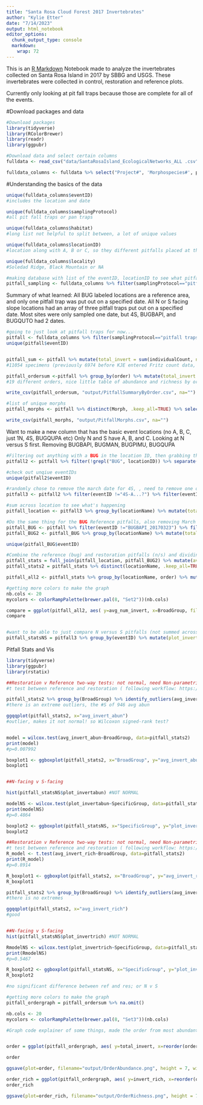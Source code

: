 ```yaml
---
title: "Santa Rosa Cloud Forest 2017 Invertebrates"
author: "Kylie Etter"
date: "7/14/2023"
output: html_notebook
editor_options: 
  chunk_output_type: console
  markdown: 
    wrap: 72
---
```


This is an [R Markdown](http://rmarkdown.rstudio.com) Notebook made to analyze the invertebrates collected on Santa Rosa Island in 2017 by SBBG and USGS. These invertebrates were collected in control, restoration and reference plots. 

Currently only looking at pit fall traps because those are complete for all of the events. 

#Download packages and data
```r
#Download packages 
library(tidyverse)
library(RColorBrewer)
library(readr)
library(ggpubr)

#Download data and select certain columns 
fulldata <- read_csv("data/SantaRosaIsland_EcologicalNetworks_ALL .csv")

fulldata_columns <- fulldata %>% select("Project#", 'Morphospecies#', phylum, subphylum, superclass, class, subclass, infraclass, subterclass, superorder, order, suborder, infraorder, Zoosection, Zoosubsection, superfamily, epifamily, family, subfamily, supertribe, tribe, subtribe, genus, subgenus, specificEpithet, infraspecificEpithet, "Scientific Name", basisOfRecord, individualCount, lifeStage, associatedTaxa, eventID, samplingProtocol, eventTime, year, month, day, habitat, locationID, locality, sampleSizeValue, sampleSizeUnit) %>% rename(Morph="Morphospecies#")
```

#Understanding the basics of the data

```r
unique(fulldata_columns$eventID)
#includes the location and date

unique(fulldata_columns$samplingProtocol)
#all pit fall traps or pan traps

unique(fulldata_columns$habitat)
#long list not helpful to split between, a lot of unique values

unique(fulldata_columns$locationID)
#location along with A, B or C, so they different pitfalls placed at the same location..thinking of summing across the different locations (1N, 2N, 4S etc.)

unique(fulldata_columns$locality)
#Soledad Ridge, Black Mountain or NA

#making database with list of the eventID, locationID to see what pitfall were sampled twice 
pitfall_sampling <- fulldata_columns %>% filter(samplingProtocol=="pitfall traps: five 4 oz (118 ml) laboratory specimen containers") %>% distinct(pitfall$eventID, .keep_all=TRUE) %>% select(year, month, day, eventID, locationID, locality)
```
Summary of what learned: All BUG labeled locations are a reference area, and only one pitfall trap was put out on a specified date. All N or S facing slope locations had an array of three pitfall traps put out on a specified date. Most sites were only sampled one date, but 4S, BUGBAPI, and BUGQUTO had 2 dates. 

```r
#going to just look at pitfall traps for now...
pitfall <- fulldata_columns %>% filter(samplingProtocol=="pitfall traps: five 4 oz (118 ml) laboratory specimen containers")  
unique(pitfall$eventID)


pitfall_sum <- pitfall %>% mutate(total_invert = sum(individualCount, na.rm=TRUE), invert_rich = n_distinct(Morph)) %>% select(total_invert, invert_rich) %>% distinct(total_invert, .keep_all=TRUE)
#11054 specimens (previously 6974 before KJE entered Fritz count data, what a difference!) #10207 for just the 35 included in analyses

pitfall_ordersum <-pitfall %>% group_by(order) %>% mutate(total_invert = sum(individualCount, na.rm=TRUE), invert_rich = n_distinct(Morph)) %>% distinct(order, .keep_all=TRUE) %>% select(order, total_invert, invert_rich) %>% mutate(island="SantaRosa")
#19 different orders, nice little table of abundance and richness by order

write_csv(pitfall_ordersum, "output/PitfallSummaryByOrder.csv", na="")

#list of unique morphs 
pitfall_morphs <- pitfall %>% distinct(Morph, .keep_all=TRUE) %>% select(Morph, subphylum, class, order, superfamily, family, tribe, genus, subgenus, specificEpithet, `Scientific Name`)

write_csv(pitfall_morphs, "output/PitfallMorphs.csv", na="")
```

Want to make a new column that has the basic event locations (no A, B, C, just 1N, 4S, BUGQUPA etc)
Only N and S have A, B, and C. Looking at N versus S first. Removing BUGBAPI, BUGMAN, BUGPIMU, BUGQUPA
```r
#Filtering out anything with a BUG in the location ID, then grabbing the first part of the location and discards the rest. 
pitfall2 <- pitfall %>% filter(!grepl("BUG", locationID)) %>% separate(locationID, c("locationName"), remove=FALSE) %>% drop_na(c("eventID"))

#check out unqiue eventIDs
unique(pitfall2$eventID)

#randomly chose to remove the march date for 4S, , need to remove one of the 4S dates because it is the only one of N/S with two dates. Remove the "4S-A...?" eventID too 
pitfall3 <- pitfall2 %>% filter(eventID !="4S-A...?") %>% filter(eventID !="4S-B_20170320")  %>% filter(eventID !="4S-A_20170320")  %>% filter(eventID !="4S-C_20170320") 

#sum across location to see what's happening
pitfall_location <- pitfall3 %>% group_by(locationName) %>% mutate(total_invert = sum(individualCount, na.rm=TRUE), invert_rich = n_distinct(Morph), pitfallnum=n_distinct(eventID)) %>% mutate(BroadGroup="Restoration") %>% mutate(SpecificGroup= case_when(grepl("N", locationName) ~ "North-Facing Slope", grepl("S", locationName) ~ "South-Facing Slope"))

#Do the same thing for the BUG Reference pitfalls, also removing March dates for double sampled
pitfall_BUG <- pitfall %>% filter(eventID !="BUGBAPI_20170323") %>% filter(eventID !="BUGQUTO_20170323" ) %>% filter(grepl("BUG", locationID)) %>% mutate(locationName = locationID) %>% mutate(BroadGroup="Reference", SpecificGroup="Reference")
pitfall_BUG2 <- pitfall_BUG %>% group_by(locationName) %>% mutate(total_invert = sum(individualCount, na.rm=TRUE), invert_rich = n_distinct(Morph), pitfallnum=n_distinct(eventID))

unique(pitfall_BUG$eventID)

#Combine the reference (bug) and restoration pitfalls (n/s) and dividing the numbers by number of pitfalls set out (restoration 3 in same 24 hr, reference two sites have 2 on different days) Also adding N or S to SpecificGroup column
pitfall_stats = full_join(pitfall_location, pitfall_BUG2) %>% mutate(avg_invert_abun = total_invert/pitfallnum, avg_invert_rich = invert_rich/pitfallnum) 
pitfall_stats2 = pitfall_stats %>% distinct(locationName, .keep_all=TRUE)

pitfall_all2 <- pitfall_stats %>% group_by(locationName, order) %>% mutate(num_invert=sum(individualCount, na.rm=TRUE), avg_num_invert = num_invert/pitfallnum) %>% distinct(locationName, order, num_invert, avg_num_invert, BroadGroup)

#getting more colors to make the graph
nb.cols <- 20
mycolors <- colorRampPalette(brewer.pal(8, "Set2"))(nb.cols)

compare = ggplot(pitfall_all2, aes( y=avg_num_invert, x=BroadGroup, fill=order)) + geom_col() + theme_classic ()  + scale_fill_manual(values=mycolors)
compare


#want to be able to just compare N versus S pitfalls (not summed across A, B, C)
pitfall_statsNS = pitfall3 %>% group_by(eventID) %>% mutate(plot_invertabun=sum(individualCount, na.rm=TRUE), plot_invertrich=n_distinct(Morph)) %>% mutate(BroadGroup="Restoration") %>% mutate(SpecificGroup= case_when(grepl("N", locationName) ~ "North-Facing Slope", grepl("S", locationName) ~ "South-Facing Slope")) %>% distinct(eventID, .keep_all=TRUE) %>% select(eventID, samplingProtocol, year, month, day, habitat, locationID, locationName, locality, BroadGroup, SpecificGroup, plot_invertabun, plot_invertrich)

```

Pitfall Stats and Vis
```r
library(tidyverse)
library(ggpubr)
library(rstatix)

##Restoration v Reference two-way tests: not normal, need Non-parametric test
#t test between reference and restoration ( following workflow: https://www.datanovia.com/en/lessons/t-test-in-r/)

pitfall_stats2 %>% group_by(BroadGroup) %>% identify_outliers(avg_invert_abun)
#there is an extreme outliers, the #S of 946 avg abun

ggqqplot(pitfall_stats2, x="avg_invert_abun")
#outlier, makes it not normal! so Wilcoxon signed-rank test?


model = wilcox.test(avg_invert_abun~BroadGroup, data=pitfall_stats2)
print(model)
#p=0.007992

boxplot1 <- ggboxplot(pitfall_stats2, x="BroadGroup", y="avg_invert_abun", xlab="", add="jitter") + stat_summary(fun=mean, geom="point", color="red", shape=18, size=5, position = position_dodge(width = 0.75))
boxplot1


##N-facing v S-facing 

hist(pitfall_statsNS$plot_invertabun) #NOT NORMAL

modelNS <- wilcox.test(plot_invertabun~SpecificGroup, data=pitfall_statsNS)
print(modelNS)
#p=0.4864

boxplot2 <- ggboxplot(pitfall_statsNS, x="SpecificGroup", y="plot_invertabun", xlab="", add="jitter") + stat_summary(fun=mean, geom="point", color="red", shape=18, size=5, position = position_dodge(width = 0.75))
boxplot2
```

```r
##Restoration v Reference two-way tests: not normal, need Non-parametric test
#t test between reference and restoration ( following workflow: https://www.datanovia.com/en/lessons/t-test-in-r/)
R_model <- t.test(avg_invert_rich~BroadGroup, data=pitfall_stats2)
print(R_model)
#p=0.8914

R_boxplot1 <- ggboxplot(pitfall_stats2, x="BroadGroup", y="avg_invert_rich", xlab="", add="jitter") + stat_summary(fun=mean, geom="point", color="red", shape=18, size=5, position = position_dodge(width = 0.75))
R_boxplot1

pitfall_stats2 %>% group_by(BroadGroup) %>% identify_outliers(avg_invert_rich)
#there is no extremes

ggqqplot(pitfall_stats2, x="avg_invert_rich")
#good


##N-facing v S-facing 
hist(pitfall_statsNS$plot_invertrich) #NOT NORMAL

RmodelNS <- wilcox.test(plot_invertrich~SpecificGroup, data=pitfall_statsNS)
print(RmodelNS)
#p=0.5467

R_boxplot2 <- ggboxplot(pitfall_statsNS, x="SpecificGroup", y="plot_invertrich", xlab="", add="jitter") + stat_summary(fun=mean, geom="point", color="red", shape=18, size=5, position = position_dodge(width = 0.75))
R_boxplot2

#no significant difference between ref and res; or N v S
```


```r
#getting more colors to make the graph
pitfall_ordergraph = pitfall_ordersum %>% na.omit()

nb.cols <- 20
mycolors <- colorRampPalette(brewer.pal(8, "Set3"))(nb.cols)

#Graph code explainer of some things, made the order from most abundant order to least abundant order, asthetics things, and then removed the y axis text and title so I can manually add those in to ensure that the width of the two graphs are the same. Also manually adding in the common name under the scientific order name which is why the x axis text is moved left. 


order = ggplot(pitfall_ordergraph, aes( y=total_invert, x=reorder(order, -total_invert), fill=order)) + geom_col(color="black") + theme_classic ()  + scale_fill_manual(values=mycolors) + labs(x="Invertebrate Order", y="Number of Specimens", fill="Order")  + scale_y_continuous(expand=expansion(mult=c(0,0.05))) + theme(axis.text.x =element_text(size=18, angle=90, vjust=-0.8, hjust=0.9), axis.text.y=element_blank(), axis.title.y=element_blank(), axis.title.x=element_text(size=24), legend.position="none", legend.text = element_text(size=15), legend.title=element_text(size=24)) + geom_text(aes(label=total_invert), vjust=-0.35, size=5) 

order

ggsave(plot=order, filename="output/OrderAbundance.png", height = 7, width=15.2, units="in", dpi=150)

order_rich = ggplot(pitfall_ordergraph, aes( y=invert_rich, x=reorder(order, -total_invert), fill=order)) + geom_col(color="black") + theme_classic ()  + scale_fill_manual(values=mycolors) + labs(x="Invertebrate Order", y="Number of Unique Morphospecies", fill="Order")  + scale_y_continuous(expand=expansion(mult=c(0,0.05))) + theme(axis.text.x =element_text(size=18, angle=90, vjust=-0.8, hjust=0.9), axis.text.y=element_blank(), legend.position="none", axis.title.y=element_blank(), axis.title.x=element_text(size=24)) + geom_text(aes(label=invert_rich), vjust=-0.35, size=5) 
order_rich

ggsave(plot=order_rich, filename="output/OrderRichness.png", height = 7, width=15.2, units="in", dpi=150)
```